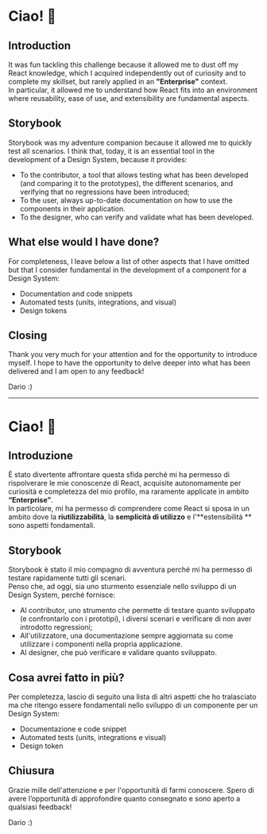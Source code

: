 # Ciao! 👋

## Introduction
It was fun tackling this challenge because it allowed me to dust off my React knowledge, which I acquired independently out of curiosity and to complete my skillset, but rarely applied in an **"Enterprise"** context.  
In particular, it allowed me to understand how React fits into an environment where reusability, ease of use, and extensibility are fundamental aspects.

## Storybook
Storybook was my adventure companion because it allowed me to quickly test all scenarios.
I think that, today, it is an essential tool in the development of a Design System, because it provides:
- To the contributor, a tool that allows testing what has been developed (and comparing it to the prototypes), the different scenarios, and verifying that no regressions have been introduced;
- To the user, always up-to-date documentation on how to use the components in their application.
- To the designer, who can verify and validate what has been developed.

## What else would I have done?
For completeness, I leave below a list of other aspects that I have omitted but that I consider fundamental in the development of a component for a Design System:
- Documentation and code snippets
- Automated tests (units, integrations, and visual)
- Design tokens

## Closing
Thank you very much for your attention and for the opportunity to introduce myself.
I hope to have the opportunity to delve deeper into what has been delivered and I am open to any feedback!

Dario :)

---

# Ciao! 👋

## Introduzione
È stato divertente affrontare questa sfida perché mi ha permesso di rispolverare le mie conoscenze di React, acquisite autonomamente per  curiosità e completezza del mio profilo, ma raramente applicate in ambito **“Enterprise”**.  
In particolare, mi ha permesso di comprendere come React si sposa in un ambito dove la **riutilizzabilità**, la **semplicità di utilizzo** e l'**estensibilità ** sono aspetti fondamentali.

## Storybook
Storybook è stato il mio compagno di avventura perché mi ha permesso di testare rapidamente tutti gli scenari.  
Penso che, ad oggi, sia uno sturmento essenziale nello sviluppo di un Design System, perché fornisce:
- Al contributor, uno strumento che permette di testare quanto sviluppato (e confrontarlo con i prototipi), i diversi scenari e verificare di non aver introdotto regressioni;
- All'utilizzatore, una documentazione sempre aggiornata su come utilizzare i componenti nella propria applicazione.
- Al designer, che può verificare e validare quanto sviluppato.
 
## Cosa avrei fatto in più?
Per completezza, lascio di seguito una lista di altri aspetti che ho tralasciato ma che ritengo essere fondamentali nello sviluppo di un componente per un Design System:
- Documentazione e code snippet
- Automated tests (units, integrations e visual)
- Design token

## Chiusura
Grazie mille dell'attenzione e per l'opportunità di farmi conoscere.
Spero di avere l’opportunità di approfondire quanto consegnato e sono aperto a qualsiasi feedback!

Dario :)
